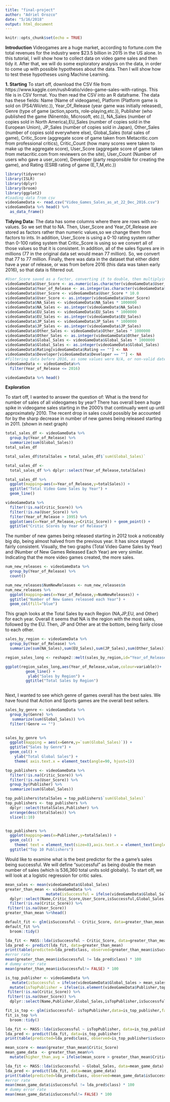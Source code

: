 ```yaml
---
title: "final-project"
author: "Adriel Orozco"
date: "5/16/2018"
output: html_document
---
```


```r
knitr::opts_chunk$set(echo = TRUE)
```

**Introduction**
Videogames are a huge market, according to fortune.com the total revenues for the industry were $23.5 billion in 2015 in the US alone. In this tutorial, I will show how to collect data on video game sales and then tidy it. After that, we will do some exploratory analysis on the data, in order to come up with possible hypotheses about the data. Then I will show how to test these hypotheses using Machine Learning.


**1. Starting**
To start off, download the CSV file from https://www.kaggle.com/rush4ratio/video-game-sales-with-ratings. This file is in CSV format. You then read the CSV into an R dataframe. The data has these fields: Name (Name of videogame), Platform (Platform game is sold on (PS4/Wii/etc.)), Year_Of_Release (year game was initially released), Genre (type of game (action,sports, role-playing,etc.)), Publisher (who published the game (Ninentdo, Microsoft, etc.)), NA_Sales (number of copies sold in North America),EU_Sales (number of copies sold in the European Union), JP_Sales (number of copies sold in Japan), Other_Sales (number of copies sold everywhere else), Global_Sales (total sales of game), Critic_Score (aggregate score of game taken from Metacritic.com from professional critics), Critic_Count (how many scores were taken to make up the aggregate score), User_Score (aggregate score of game taken from metacritic.com from reviewers on the site), User_Count (Number of users who gave a user_score), Developer (party responsible for creating the game), and Rating (ESRB rating of game (E,T,M,etc.))
```r
library(tidyverse)
library(ISLR)
library(dplyr)
library(broom)
library(ggplot2)
#loading data from csv
videoGameData <- read.csv("Video_Games_Sales_as_at_22_Dec_2016.csv")
videoGameData %>% head() %>%
  as_data_frame()
```

**Tidying Data:**
The data has some columns where there are rows with no-values. So we set that to NA. Then, User_Score and Year_Of_Release are stored as factors rather than numeric values,so we change them from factors to ints. In addition, User_Score is using a 0-10 rating system rather than 0-100 rating system that Critic_Score is using so we convert all of those values so that it is consistent. In addition, all of the sales figures are in millions (77 in the original data set would mean 77 million). So, we convert that 77 to 77 million. Finally, there was data in the dataset that either didnt have a year of release, or was from before 2016 (this data was taken early 2016), so that data is filtered out.

```r
#User_Score saved as a factor, converting it to double, then multiplying that by 10 so its the same format as the Critic_Score column. Also multiplied each of the sales numbers by 1 million, as the previous values were in thousands
videoGameData$User_Score <- as.numeric(as.character(videoGameData$User_Score))
videoGameData$Year_of_Release <- as.integer(as.character(videoGameData$Year_of_Release))
videoGameData$User_Score <- videoGameData$User_Score * 10.0
videoGameData$User_Score <- as.integer(videoGameData$User_Score)
videoGameData$NA_Sales <- videoGameData$NA_Sales * 1000000
videoGameData$NA_Sales <- as.integer(videoGameData$NA_Sales)
videoGameData$EU_Sales <- videoGameData$EU_Sales * 1000000
videoGameData$EU_Sales <- as.integer(videoGameData$EU_Sales)
videoGameData$JP_Sales <- videoGameData$JP_Sales * 1000000
videoGameData$JP_Sales <- as.integer(videoGameData$JP_Sales)
videoGameData$Other_Sales <- videoGameData$Other_Sales * 1000000
videoGameData$Other_Sales <- as.integer(videoGameData$Other_Sales)
videoGameData$Global_Sales <- videoGameData$Global_Sales * 1000000
videoGameData$Global_Sales <- as.integer(videoGameData$Global_Sales)
videoGameData$Rating[videoGameData$Rating == ""] <- NA
videoGameData$Developer[videoGameData$Developer == ""] <- NA
#filtering data before 2016, as some values were N/A, or non-valid dates
videoGameData <- videoGameData%>%
  filter(Year_of_Release <= 2016) 

videoGameData %>% head()
```

**Exploration**


To start off, I wanted to answer the question of: What is the trend for number of sales of all videogames by year? There has overall been a huge spike in videogame sales starting in the 2000's that continually went up until approximately 2010. The recent drop in sales could possibly be accounted for by the sharp decrease in number of new games being released starting in 2011. (shown in next graph)

```r
total_sales_df <- videoGameData %>%
  group_by(Year_of_Release) %>%
  summarize(sum(Global_Sales))
total_sales_df

total_sales_df$totalSales = total_sales_df$`sum(Global_Sales)`

total_sales_df <- 
  total_sales_df %>% dplyr::select(Year_of_Release,totalSales)

total_sales_df %>% 
  ggplot(mapping=aes(x=Year_of_Release,y=totalSales)) +
  ggtitle("Total Video Game Sales by Year") + 
  geom_line()
```


```r
videoGameData %>%
  filter(!is.na(Critic_Score)) %>%
  filter(!is.na(User_Score)) %>%
  filter(Year_of_Release > 1995) %>%
  ggplot(aes(x=Year_of_Release,y=Critic_Score)) + geom_point() +
  ggtitle("Critic Scores by Year of Release")
```

The number of new games being released starting in 2012 took a noticeably big dip, being almost halved from the previous year. It has since stayed fairly consistent. Visually, the two graphs (Total Video Game Sales by Year) and (Number of New Games Released Each Year) are very similar. Indicating that the more video games created, the more sales.


```r
num_new_releases <- videoGameData %>%
  group_by(Year_of_Release) %>%
  count()

num_new_releases$NumNewReleases <- num_new_releases$n
num_new_releases %>%
  ggplot(mapping=aes(x=Year_of_Release,y=NumNewReleases)) + 
  ggtitle("Number of New Games released each Year") +
  geom_col(fill="blue") 
```

This graph looks at the Total Sales by each Region (NA,JP,EU, and Other) for each year. Overall it seems that NA is the region with the most sales, followed by the EU. Then, JP and Other are at the bottom, being fairly close to each other.
```r
sales_by_region <- videoGameData %>%
  group_by(Year_of_Release) %>%
  summarize(sum(NA_Sales),sum(EU_Sales),sum(JP_Sales),sum(Other_Sales))

region_sales_long <- reshape2::melt(sales_by_region,id="Year_of_Release",measure= c("sum(NA_Sales)","sum(EU_Sales)","sum(JP_Sales)","sum(Other_Sales)"))

ggplot(region_sales_long,aes(Year_of_Release,value,colour=variable))+
         geom_line() +
          ylab("Sales by Region") +
         ggtitle("Total Sales by Region")
 
```



Next, I wanted to see which genre of games overall has the best sales. We have found that Action and Sports games are the overall best sellers.
```r
sales_by_genre <- videoGameData %>%
  group_by(Genre) %>%
   summarize(sum(Global_Sales)) %>%
  filter(!Genre == "")
  

sales_by_genre %>%
  ggplot(mapping = aes(x=Genre,y=`sum(Global_Sales)`)) +
  ggtitle("Sales by Genre") +
  geom_col() +
    ylab("Total Global Sales") +
    theme( axis.text.x = element_text(angle=90, hjust=1)) 
```

```r
top_publishers <- videoGameData %>%
  filter(!is.na(Critic_Score)) %>%
  filter(!is.na(User_Score)) %>%
  group_by(Publisher) %>%
  summarize(sum(Global_Sales))

top_publishers$totalSales = top_publishers$`sum(Global_Sales)`
top_publishers <- top_publishers %>%
  dplyr::select(totalSales,Publisher) %>%
  arrange(desc(totalSales)) %>%
  slice(1:10)


top_publishers %>%
  ggplot(mapping=aes(x=Publisher,y=totalSales)) +
  geom_col()  +
    theme( text = element_text(size=8),axis.text.x = element_text(angle=90, hjust=1)) + 
  ggtitle("Top 10 Publishers") 
```

Would like to examine what is the best predictor for the a game's sales being successful. We will define "successful" as being double the mean number of sales (which is 536,360 total units sold globally). To start off, we will look at a logistic regression for critic sales.
```r
mean_sales <- mean(videoGameData$Global_Sales)
greater_than_mean <- videoGameData %>%
                  mutate(isSuccessful = ifelse(videoGameData$Global_Sales > mean_sales,TRUE,FALSE)) %>%
  dplyr::select(Name,Critic_Score,User_Score,isSuccessful,Global_Sales,NA_Sales,EU_Sales,JP_Sales,Other_Sales,Platform) %>%
  filter(!is.na(Critic_Score)) %>%
 filter(!is.na(User_Score))
greater_than_mean %>%head() 

```


```r

default_fit <- glm(isSuccessful ~ Critic_Score, data=greater_than_mean, family=binomial)
default_fit %>% 
  broom::tidy() 

```


```r
lda_fit <- MASS::lda(isSuccessful ~ Critic_Score, data=greater_than_mean)
lda_pred <- predict(lda_fit, data=greater_than_mean)
print(table(predicted=lda_pred$class, observed=greater_than_mean$isSuccessful))
#error rate
mean(greater_than_mean$isSuccessful != lda_pred$class) * 100
# dummy error rate
mean(greater_than_mean$isSuccessful!= FALSE) * 100
```


```r
is_top_publisher <- videoGameData %>%
   mutate(isSuccessful = ifelse(videoGameData$Global_Sales > mean_sales,TRUE,FALSE)) %>%
  mutate(isTopPublisher = ifelse(is.element(videoGameData$Publisher,top_publishers$Publisher),TRUE,FALSE)) %>%
 filter(!is.na(Critic_Score)) %>%
 filter(!is.na(User_Score)) %>%
  dplyr::select(Name,Publisher,Global_Sales,isTopPublisher,isSuccessful)

```




```r
fit_is_top <- glm(isSuccessful~ isTopPublisher,data=is_top_publisher,family=binomial) 
fit_is_top %>%
  broom::tidy()

```


```r
lda_fit <- MASS::lda(isSuccessful ~ isTopPublisher, data=is_top_publisher)
lda_pred <- predict(lda_fit, data=is_top_publisher)
print(table(predicted=lda_pred$class, observed=is_top_publisher$isSuccessful))


```

```r
mean_score <- mean(greater_than_mean$Critic_Score)
mean_game_data  <- greater_than_mean%>%
  mutate(higher_than_avg = ifelse(mean_score > greater_than_mean$Critic_Score,FALSE,TRUE))

```


```r
lda_fit <- MASS::lda(isSuccessful ~ Global_Sales, data=mean_game_data)
lda_pred <- predict(lda_fit, data=mean_game_data)
print(table(predicted=lda_pred$class, observed=mean_game_data$isSuccessful))
#error rate
mean(mean_game_data$isSuccessful != lda_pred$class) * 100
# dummy error rate
mean(mean_game_data$isSuccessful!= FALSE) * 100



```
